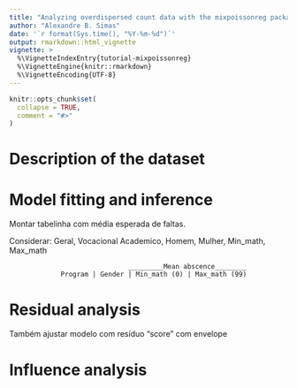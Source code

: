 ```yaml
---
title: "Analyzing overdispersed count data with the mixpoissonreg package"
author: "Alexandre B. Simas"
date: '`r format(Sys.time(), "%Y-%m-%d")`'
output: rmarkdown::html_vignette
vignette: >
  %\VignetteIndexEntry{tutorial-mixpoissonreg}
  %\VignetteEngine{knitr::rmarkdown}
  %\VignetteEncoding{UTF-8}
---
```


```r
knitr::opts_chunk$set(
  collapse = TRUE,
  comment = "#>"
)
```

# Description of the dataset

# Model fitting and inference

Montar tabelinha com média esperada de faltas.

Considerar: Geral, Vocacional Academico, Homem, Mulher, Min_math, Max_math


                                  _________Mean abscence________ 
                 Program | Gender | Min_math (0) | Max_math (99)

# Residual analysis

Também ajustar modelo com resíduo "score" com envelope 

# Influence analysis
